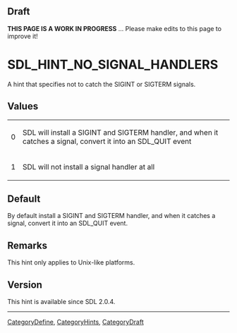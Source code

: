 == Draft ==

'''THIS PAGE IS A WORK IN PROGRESS''' ... Please make edits to this page to improve it!


<!-- #*^*^*^*^*See https://wiki.libsdl.org/SGEnumerations for details on editing this page*^*^*^*^* -->


= SDL_HINT_NO_SIGNAL_HANDLERS =
A hint that specifies not to catch the SIGINT or SIGTERM signals.




== Values ==
{|
|0
|SDL will install a SIGINT and SIGTERM handler, and when it catches a signal, convert it into an SDL_QUIT event
|-
|1
|SDL will not install a signal handler at all
|}


== Default ==
By default install a SIGINT and SIGTERM handler, and when it catches a signal, convert it into an SDL_QUIT event.



== Remarks ==
This hint only applies to Unix-like platforms.


== Version ==
This hint is available since SDL 2.0.4.

----
[[CategoryDefine]], [[CategoryHints]], [[CategoryDraft]]
<!-- #See the Style Guide for instructions on editing the footer. -->
